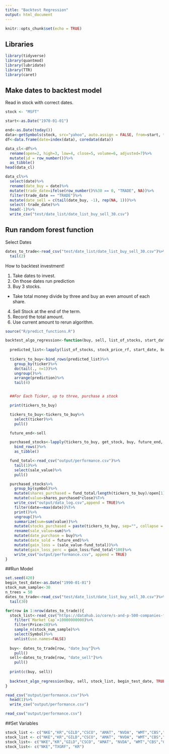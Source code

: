 ```yaml
---
title: "Backtest Regression"
output: html_document
---
```


```r
knitr::opts_chunk$set(echo = TRUE)
```

## Libraries
```r
library(tidyverse)
library(quantmod)
library(lubridate)
library(TTR)
library(caret)
```


## Make dates to backtest model

Read in stock with correct dates. 
```r
stock <- "MSFT"

start<-as.Date("1970-01-01")

end<-as.Date(today())
data<-getSymbols(stock, src="yahoo", auto.assign = FALSE, from=start, to=end)
df<-data.frame(date=index(data), coredata(data))

data_cl<-df%>%
  rename(open=2, high=3, low=4, close=5, volume=6, adjusted=7)%>%
  mutate(id = row_number())%>%
  as_tibble()
head(data_cl)

data_cl%>%
  select(date)%>%
  rename(date_buy = date)%>%
  mutate(trade_date=ifelse(row_number()%%30 == 0, "TRADE", NA))%>%
  filter(trade_date == "TRADE")%>%
  mutate(date_sell = c(tail(date_buy, -1), rep(NA, 1)))%>%
  select(-trade_date)%>%
  head(-1)%>%
  write_csv("test/date_list/date_list_buy_sell_30.csv")
```


## Run random forest function

Select Dates
```r
dates_to_trade<-read_csv("test/date_list/date_list_buy_sell_30.csv")%>%
  tail(2)

```


How to backtest investment!

1. Take dates to invest. 
2. On those dates run prediction
3. Buy 3 stocks.  
  * Take total money divide by three and buy an even amount of each share. 
4. Sell Stock at the end of the term.  
5. Record the total amount. 
6. Use current amount to rerun algorithm. 


```r
source("R/predict_functions.R")

backtest_algo_regression<-function(buy, sell, list_of_stocks, start_date, is_regression, number_of_trees){
  
  predicted_list<-lapply(list_of_stocks, stock_price_rf, start_date, buy, is_regression, number_of_trees)
  
  tickers_to_buy<-bind_rows(predicted_list)%>%
    group_by(ticker)%>%
    do(tail(., n=1))%>%
    ungroup()%>%
    arrange(prediction)%>%
    tail(4)


  ##For Each Ticker, up to three, purchase a stock

  print(tickers_to_buy)

  tickers_to_buy<-tickers_to_buy%>%
    select(ticker)%>%
    pull()

  future_end<-sell

  purchased_stocks<-lapply(tickers_to_buy, get_stock, buy, future_end, FALSE)%>%
    bind_rows()%>%
    as_tibble()

  fund_total<-read_csv("output/performance.csv")%>%
    tail(1)%>%
    select(sale_value)%>%
    pull()

  purchased_stocks%>%
    group_by(symbol)%>%
    mutate(shares_purchased = fund_total/length(tickers_to_buy)/open[1])%>%
    mutate(value=shares_purchased*close)%T>%
    write_csv("output/data_log.csv",append = TRUE)%>%
    filter(date==max(date))%T>%
    print()%>%
    ungroup()%>%
    summarize(sum=sum(value))%>%
    mutate(stocks_purchased = paste(tickers_to_buy, sep="", collapse = ", "))%>%
    rename(sale_value=sum)%>%
    mutate(date_purchase = buy)%>%
    mutate(date_sold = future_end)%>%
    mutate(gain_loss = (sale_value-fund_total))%>%
    mutate(gain_loss_perc = gain_loss/fund_total*100)%>%
    write_csv("output/performance.csv", append = TRUE)
}

```


##Run Model
```r
set.seed(420)
begin_test_date<-as.Date("1990-01-01")
stock_num_sample<-30
n_trees = 50
dates_to_trade<-read_csv("test/date_list/date_list_buy_sell_30.csv")%>%
  tail(30)

for(row in 1:nrow(dates_to_trade)){
  stock_list<-read_csv("https://datahub.io/core/s-and-p-500-companies-financials/r/constituents-financials.csv")%>%
    filter(`Market Cap`>10000000000)%>%
    filter(Price>20)%>%
    sample_n(stock_num_sample)%>%
    select(Symbol)%>%
    unlist(use.names=FALSE)
  
  buy<- dates_to_trade[row, "date_buy"]%>%
    pull()
  sell<-dates_to_trade[row, "date_sell"]%>%
    pull()
  
  print(c(buy, sell))
  
  backtest_algo_regression(buy, sell, stock_list, begin_test_date, TRUE, n_trees)
}
```

```r
read_csv("output/performance.csv")%>%
  head(1)%>%
  write_csv("output/performance.csv")

read_csv("output/performance.csv")
```


##Set Variables
```r


stock_list <- c("NKE","KR","GILD","CSCO", "AMAT", "NVDA", "WMT","CBS","CMCSA", "F","FB", "NFLX", "T", "TSLA", "TMUS", "TWTR", "ADBE", "MSFT", "SPWR", "GPRO", "SBUX", "F", "BABA", "BAC", "GE", "JD", "WM", "CVS", "WBA")
stock_list <- c("NKE","KR","GILD","CSCO", "AMAT", "NVDA", "WMT","CBS","CMCSA", "F","FB", "NFLX", "T", "TSLA", "TMUS", "ADBE", "MSFT", "SPWR", "SBUX", "F", "BAC", "GE",  "WM")
stock_list<- c("NKE","KR","GILD","CSCO", "AMAT", "NVDA", "WMT","CBS","CMCSA", "F","FB", "NFLX", "T", "TSLA")
stock_list<- c("NKE","TXGRF", "KR")
```


